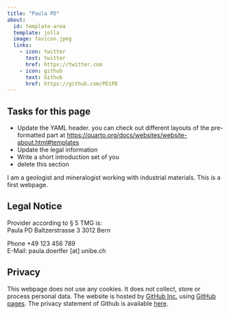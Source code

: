 ```yaml
---
title: "Paula PD"
about:
  id: template-area
  template: jolla
  image: favicon.jpeg
  links:
    - icon: twitter
      text: twitter
      href: https://twitter.com
    - icon: github
      text: Github
      href: https://github.com/PD1PD
---
```


## Tasks for this page

* Update the YAML header. you can check out different layouts of the pre-formatted part at <https://quarto.org/docs/websites/website-about.html#templates>
* Update the legal information
* Write a short introduction set of you
* delete this section


:::{#template-area}

I am a geologist and mineralogist working with industrial materials. This is a first webpage.

:::

## Legal Notice

Provider according to § 5 TMG is:  
Paula PD
Baltzerstrasse 3
3012 Bern

Phone +49 123 456 789  
E-Mail: paula.doerlfer [at] unibe.ch

## Privacy

This webpage does not use any cookies. It does not collect, store or process personal data. The website is hosted by [GitHub Inc.](https://github.com/){target="_blank"} using [GitHub pages](https://docs.github.com/en/pages/getting-started-with-github-pages/about-github-pages){target="_blank"}. The privacy statement of Github is available [here](https://docs.github.com/en/site-policy/privacy-policies/github-privacy-statement){target="_blank"}. 
